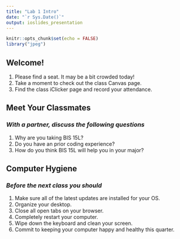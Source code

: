 ```yaml
---
title: "Lab 1 Intro"
date: "`r Sys.Date()`"
output: ioslides_presentation
---
```


```r
knitr::opts_chunk$set(echo = FALSE)
library("jpeg")
```

## Welcome!
1. Please find a seat. It may be a bit crowded today!  
2. Take a moment to check out the class Canvas page.  
3. Find the class iClicker page and record your attendance.  

## Meet Your Classmates
### *With a partner, discuss the following questions*
1. Why are you taking BIS 15L?  
2. Do you have an prior coding experience?  
3. How do you think BIS 15L will help you in your major?  

## Computer Hygiene
### *Before the next class you should*
1. Make sure all of the latest updates are installed for your OS.  
2. Organize your desktop.  
3. Close all open tabs on your browser.  
4. Completely restart your computer.  
5. Wipe down the keyboard and clean your screen.  
6. Commit to keeping your computer happy and healthy this quarter.  